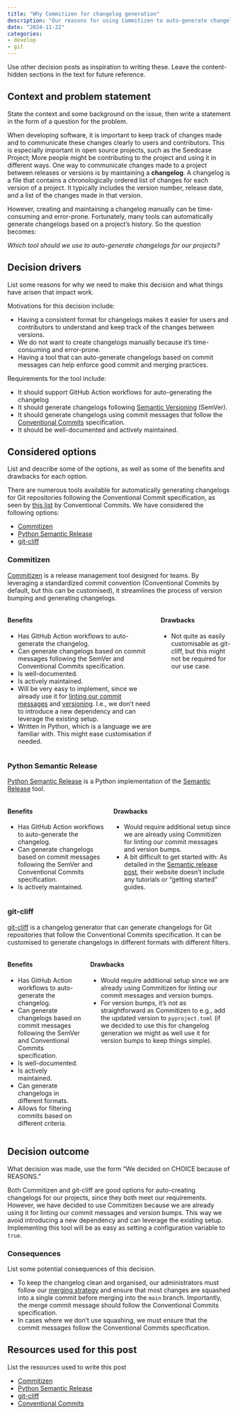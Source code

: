 ```yaml
---
title: "Why Commitizen for changelog generation"
description: "Our reasons for using Commitizen to auto-generate changelogs."
date: "2024-11-22"
categories:
- develop
- git
---
```


::: content-hidden
Use other decision posts as inspiration to writing these. Leave the
content-hidden sections in the text for future reference.
:::

## Context and problem statement

::: content-hidden
State the context and some background on the issue, then write a
statement in the form of a question for the problem.
:::

When developing software, it is important to keep track of changes made
and to communicate these changes clearly to users and contributors. This
is especially important in open source projects, such as the Seedcase
Project; More people might be contributing to the project and using it
in different ways. One way to communicate changes made to a project
between releases or versions is by maintaining a **changelog**. A
changelog is a file that contains a chronologically ordered list of
changes for each version of a project. It typically includes the version
number, release date, and a list of the changes made in that version.

However, creating and maintaining a changelog manually can be
time-consuming and error-prone. Fortunately, many tools can automatically
generate changelogs based on a project's history. So the question
becomes:

*Which tool should we use to auto-generate changelogs for our projects?*

## Decision drivers

::: content-hidden
List some reasons for why we need to make this decision and what things
have arisen that impact work.
:::

Motivations for this decision include:

-   Having a consistent format for changelogs makes it easier for users
    and contributors to understand and keep track of the changes between
    versions.
-   We do not want to create changelogs manually because it's
    time-consuming and error-prone.
-   Having a tool that can auto-generate changelogs based on commit
    messages can help enforce good commit and merging practices.

Requirements for the tool include:

-   It should support GitHub Action workflows for auto-generating the
    changelog
-   It should generate changelogs following [Semantic
    Versioning](/why-semver/index.qmd) (SemVer).
-   It should generate changelogs using commit messages that follow the
    [Conventional Commits](/why-conventional-commits/index.qmd)
    specification.
-   It should be well-documented and actively maintained.

## Considered options

::: content-hidden
List and describe some of the options, as well as some of the benefits
and drawbacks for each option.
:::

There are numerous tools available for automatically generating
changelogs for Git repositories following the Conventional Commit
specification, as seen by [this
list](https://www.conventionalcommits.org/en/about/#tooling-for-conventional-commits)
by Conventional Commits. We have considered the following options:

-   [Commitizen](https://commitizen-tools.github.io/commitizen/)
-   [Python Semantic
    Release](https://python-semantic-release.readthedocs.io/en/latest/index.html)
-   [git-cliff](https://git-cliff.org/docs/)

### Commitizen

[Commitizen](https://commitizen-tools.github.io/commitizen/) is a
release management tool designed for teams. By leveraging a standardized
commit convention (Conventional Commits by default, but this can be
customised), it streamlines the process of version bumping and
generating changelogs.

::::: columns
::: column
#### Benefits

-   Has GitHub Action workflows to auto-generate the changelog.
-   Can generate changelogs based on commit messages following the
    SemVer and Conventional Commits specification.
-   Is well-documented.
-   Is actively maintained.
-   Will be very easy to implement, since we already use it for [linting
    our commit messages](/why-lint-with-commitizen/index.qmd) and
    [versioning](/why-semantic-release-with-commitizen/index.qmd).
    I.e., we don't need to introduce a new dependency and can leverage
    the existing setup.
-   Written in Python, which is a language we are familiar with. This
    might ease customisation if needed.
:::

::: column
#### Drawbacks

-   Not quite as easily customisable as git-cliff, but this might not be
    required for our use case.
:::
:::::

### Python Semantic Release

[Python Semantic
Release](https://python-semantic-release.readthedocs.io/en/latest/index.html)
is a Python implementation of the [Semantic
Release](https://semantic-release.gitbook.io/semantic-release/) tool.

::::: columns
::: column
#### Benefits

-   Has GitHub Action workflows to auto-generate the changelog.
-   Can generate changelogs based on commit messages following the
    SemVer and Conventional Commits specification.
-   Is actively maintained.
:::

::: column
#### Drawbacks

-   Would require additional setup since we are already using Commitizen
    for linting our commit messages and version bumps.
-   A bit difficult to get started with: As detailed in the [Semantic
    release
    post](../why-semantic-release-with-commitizen/index.qmd#python-semantic-release),
    their website doesn't include any tutorials or "getting started"
    guides.
:::
:::::

### git-cliff

[git-cliff](https://git-cliff.org/docs/) is a changelog generator that
can generate changelogs for Git repositories that follow the
Conventional Commits specification. It can be customised to generate
changelogs in different formats with different filters.

::::: columns
::: column
#### Benefits

-   Has GitHub Action workflows to auto-generate the changelog.
-   Can generate changelogs based on commit messages following the
    SemVer and Conventional Commits specification.
-   Is well-documented.
-   Is actively maintained.
-   Can generate changelogs in different formats.
-   Allows for filtering commits based on different criteria.
:::

::: column
#### Drawbacks

-   Would require additional setup since we are already using Commitizen
    for linting our commit messages and version bumps.
-   For version bumps, it's not as straightforward as Commitizen to
    e.g., add the updated version to `pyproject.toml` (if we decided to
    use this for changelog generation we might as well use it for
    version bumps to keep things simple).
:::
:::::

## Decision outcome

::: content-hidden
What decision was made, use the form "We decided on CHOICE because of
REASONS."
:::

Both Commitizen and git-cliff are good options for auto-creating
changelogs for our projects, since they both meet our requirements.
However, we have decided to use Commitizen because we are already using
it for linting our commit messages and version bumps. This way we avoid
introducing a new dependency and can leverage the existing setup.
Implementing this tool will be as easy as setting a configuration
variable to `true`.

### Consequences

::: content-hidden
List some potential consequences of this decision.
:::

-   To keep the changelog clean and organised, our administrators must
    follow our [merging
    strategy](https://team.seedcase-project.org/how-we-work/admin#merging-topic-branches)
    and ensure that most changes are squashed into a single commit
    before merging into the `main` branch. Importantly, the merge commit
    message should follow the Conventional Commits specification.
-   In cases where we don't use squashing, we must ensure that the
    commit messages follow the Conventional Commits specification.

## Resources used for this post

::: content-hidden
List the resources used to write this post
:::

-   [Commitizen](https://commitizen-tools.github.io/commitizen/)
-   [Python Semantic
    Release](https://python-semantic-release.readthedocs.io/en/latest/index.html)
-   [git-cliff](https://git-cliff.org/docs/)
-   [Conventional
    Commits](https://www.conventionalcommits.org/en/v1.0.0/)
